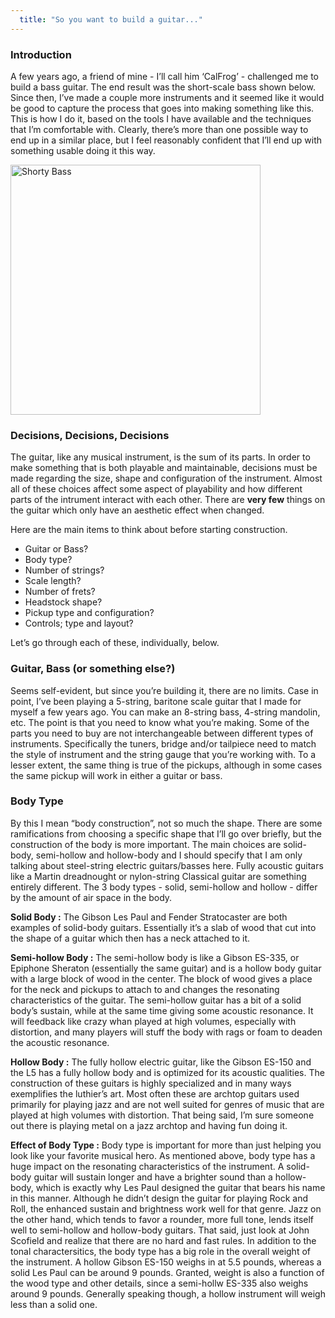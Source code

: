 ```yaml
---
  title: "So you want to build a guitar..."
---
```

  
### Introduction

A few years ago, a friend of mine - I'll call him 'CalFrog' - challenged me to build a bass guitar.  The end result was the short-scale bass shown below.  Since then, I've made a couple more instruments and it seemed like it would be good to capture the process that goes into making something like this.  This is how I do it, based on the tools I have available and the techniques that I'm comfortable with.  Clearly, there's more than one possible way to end up in a similar place, but I feel reasonably confident that I'll end up with something usable doing it this way.

<img src="guitars/shorty_bass.png" alt="Shorty Bass" width="400"/>

### Decisions, Decisions, Decisions

The guitar, like any musical instrument, is the sum of its parts.  In order to make something that is both playable and maintainable, decisions must be made regarding the size, shape and configuration of the instrument.  Almost all of these choices affect some aspect of playability and how different parts of the intrument interact with each other.  There are __very few__ things on the guitar which only have an aesthetic effect when changed.  

Here are the main items to think about before starting construction.

- Guitar or Bass?
- Body type?
- Number of strings?
- Scale length?
- Number of frets?
- Headstock shape?
- Pickup type and configuration?
- Controls; type and layout?

Let's go through each of these, individually, below.

### Guitar, Bass (or something else?)
Seems self-evident, but since you're building it, there are no limits.  Case in point, I've been playing a 5-string, baritone scale guitar that I made for myself a few years ago.  You can make an 8-string bass, 4-string mandolin, etc.  The point is that you need to know what you're making.  Some of the parts you need to buy are not interchangeable between different types of instruments.  Specifically the tuners, bridge and/or tailpiece need to match the style of instrument and the string gauge that you're working with.  To a lesser extent, the same thing is true of the pickups, although in some cases the same pickup will work in either a guitar or bass.

### Body Type
By this I mean "body construction", not so much the shape.  There are some ramifications from choosing a specific shape that I'll go over briefly, but the construction of the body is more important.  The main choices are solid-body, semi-hollow and hollow-body and I should specify that I am only talking about steel-string electric guitars/basses here.  Fully acoustic guitars like a Martin dreadnought or nylon-string Classical guitar are something entirely different.  The 3 body types - solid, semi-hollow and hollow - differ by the amount of air space in the body.  

__Solid Body :__ The Gibson Les Paul and Fender Stratocaster are both examples of solid-body guitars.  Essentially it's a slab of wood that cut into the shape of a guitar which then has a neck attached to it.  

__Semi-hollow Body :__ The semi-hollow body is like a Gibson ES-335, or Epiphone Sheraton (essentially the same guitar) and is a hollow body guitar with a large block of wood in the center. The block of wood gives a place for the neck and pickups to attach to and changes the resonating characteristics of the guitar. The semi-hollow guitar has a bit of a solid body's sustain, while at the same time giving some acoustic resonance.  It will feedback like crazy whan played at high volumes, especially with distortion, and many players will stuff the body with rags or foam to deaden the acoustic resonance.

__Hollow Body :__  The fully hollow electric guitar, like the Gibson ES-150 and the L5  has a fully hollow body and is optimized for its acoustic qualities.  The construction of these guitars is highly specialized and in many ways exemplifies the luthier's art.  Most often these are archtop guitars used primarily for playing jazz and are not well suited for genres of music that are played at high volumes with distortion.  That being said, I'm sure someone out there is playing metal on a jazz archtop and having fun doing it.

__Effect of Body Type :__ Body type is important for more than just helping you look like your favorite musical hero.  As mentioned above, body type has a huge impact on the resonating characteristics of the instrument.  A solid-body guitar will sustain longer and have a brighter sound than a hollow-body, which is exactly why Les Paul designed the guitar that bears his name in this manner.  Although he didn't design the guitar for playing Rock and Roll, the enhanced sustain and brightness work well for that genre.  Jazz on the other hand, which tends to favor a rounder, more full tone, lends itself well to semi-hollow and hollow-body guitars.  That said, just look at John Scofield and realize that there are no hard and fast rules.  In addition to the tonal charactersitics, the body type has a big role in the overall weight of the instrument.  A hollow Gibson ES-150 weighs in at 5.5 pounds, whereas a solid Les Paul can be around 9 pounds.  Granted, weight is also a function of the wood type and other details, since a semi-hollw ES-335 also weighs around 9 pounds.  Generally speaking though, a hollow instrument will weigh less than a solid one.


